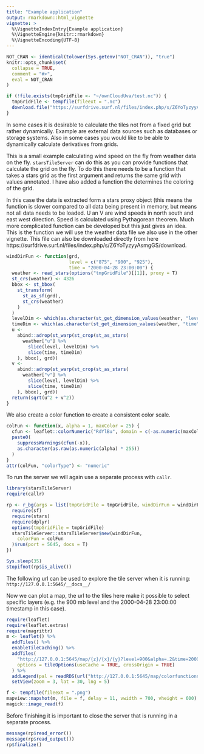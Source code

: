 ```yaml
---
title: "Example application"
output: rmarkdown::html_vignette
vignette: >
  %\VignetteIndexEntry{Example application}
  %\VignetteEngine{knitr::rmarkdown}
  %\VignetteEncoding{UTF-8}
---
```


```r
NOT_CRAN <- identical(tolower(Sys.getenv("NOT_CRAN")), "true")
knitr::opts_chunk$set(
  collapse = TRUE,
  comment = "#>",
  eval = NOT_CRAN
)
```


```r
if (!file.exists(tmpGridFile <- "~/ownCloudUva/test.nc")) {
  tmpGridFile <- tempfile(fileext = ".nc")
  download.file("https://surfdrive.surf.nl/files/index.php/s/Z6YoTyzyyAsmgGS/download", tmpGridFile, extra = "-q", method = "wget")
}
```

In some cases it is desirable to calculate the tiles not from a fixed grid but rather dynamically. Example are external data sources such as databases or storage systems. Also in some cases you would like to be able to dynamically calculate derivatives from grids.

This is a small example calculating wind speed on the fly from weather data on the fly. `starsTileServer` can do this as you can provide functions that calculate the grid on the fly. To do this there needs to be a function that takes a stars grid as the first argument and returns the same grid with values annotated. I have also added a function the determines the coloring of the grid.

In this case the data is extracted form a stars proxy object (this means the function is slower compared to all data being present in memory, but means not all data needs to be loaded. U an V are wind speeds in north south and east west direction. Speed is calculated using Pythagorean theorem. Much more complicated function can be developed but this just gives an idea. This is the function we will use the weather data file we also use in the other vignette. This file can also be downloaded directly from here https://surfdrive.surf.nl/files/index.php/s/Z6YoTyzyyAsmgGS/download.
```r
windDirFun <- function(grd,
                       level = c("875", "900", "925"),
                       time = "2000-04-28 23:00:00") {
  weather <- read_stars(options("tmpGridFile")[[1]], proxy = T)
  st_crs(weather) <- 4326
  bbox <- st_bbox(
    st_transform(
      st_as_sf(grd),
      st_crs(weather)
    )
  )
  levelDim <- which(as.character(st_get_dimension_values(weather, "level")) == level[1])
  timeDim <- which(as.character(st_get_dimension_values(weather, "time")) == time[1])
  u <-
    abind::adrop(st_warp(st_crop(st_as_stars(
      weather["u"] %>%
        slice(level, levelDim) %>%
        slice(time, timeDim)
    ), bbox), grd))
  v <-
    abind::adrop(st_warp(st_crop(st_as_stars(
      weather["v"] %>%
        slice(level, levelDim) %>%
        slice(time, timeDim)
    ), bbox), grd))
  return(sqrt(u^2 + v^2))
}
```

We also create a color function to create a consistent color scale. 
```r

colFun <- function(x, alpha = 1, maxColor = 25) {
  cfun <- leaflet::colorNumeric("RdYlBu", domain = c(-as.numeric(maxColor), 0))
  paste0(
    suppressWarnings(cfun(-x)),
    as.character(as.raw(as.numeric(alpha) * 255))
  )
}
attr(colFun, "colorType") <- "numeric"
```

To run the server we will again use a separate process with `callr`.

```r
library(starsTileServer)
require(callr)

rp <- r_bg(args = list(tmpGridFile = tmpGridFile, windDirFun = windDirFun, colFun = colFun), function(tmpGridFile, windDirFun, colFun) {
  require(sf)
  require(stars)
  require(dplyr)
  options(tmpGridFile = tmpGridFile)
  starsTileServer::starsTileServer$new(windDirFun,
    colorFun = colFun
  )$run(port = 5645, docs = T)
})
```
```r
Sys.sleep(35)
stopifnot(rp$is_alive())
```

The following url can be used to explore the tile server when it is running: `http://127.0.0.1:5645/__docs__/`

Now we can plot a map, the url to the tiles here make it possible to select specific layers (e.g. the 900 mb level and the 2000-04-28 23:00:00 timestamp in this case).
```r
require(leaflet)
require(leaflet.extras)
require(magrittr)
m <- leaflet() %>%
  addTiles() %>%
  enableTileCaching() %>%
  addTiles(
    "http://127.0.0.1:5645/map/{z}/{x}/{y}?level=900&alpha=.2&time=2000-04-28 23:00:00",
    options = tileOptions(useCache = TRUE, crossOrigin = TRUE)
  ) %>%
  addLegend(pal = readRDS(url("http://127.0.0.1:5645/map/colorfunctionnoalpha")), values = 0:20) %>%
  setView(zoom = 3, lat = 30, lng = 5)
```

```r
f <- tempfile(fileext = ".png")
mapview::mapshot(m, file = f, delay = 11, vwidth = 700, vheight = 600)
magick::image_read(f)
```

Before finishing it is important to close the server that is running in a separate process.

```r
message(rp$read_error())
message(rp$read_output())
rp$finalize()
```
